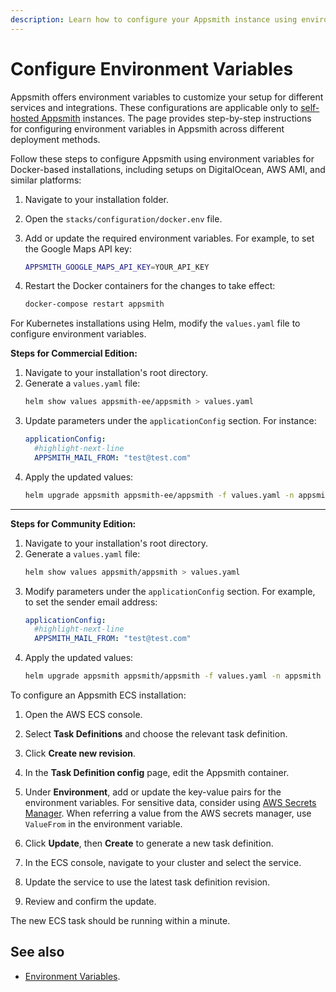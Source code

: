 ```yaml
---
description: Learn how to configure your Appsmith instance using environment variables for Docker, Helm, and ECS installations.
---
```



# Configure Environment Variables

Appsmith offers environment variables to customize your setup for different services and integrations. These configurations are applicable only to [self-hosted Appsmith](/getting-started/setup/installation-guides) instances. The page provides step-by-step instructions for configuring environment variables in Appsmith across different deployment methods.

<Tabs groupId="appsmithplatforms" queryString="current-platform">

<TabItem label="Docker" value="docker">

Follow these steps to configure Appsmith using environment variables for Docker-based installations, including setups on DigitalOcean, AWS AMI, and similar platforms:

1. Navigate to your installation folder.
2. Open the `stacks/configuration/docker.env` file.
3. Add or update the required environment variables. For example, to set the Google Maps API key:

    ```bash
    APPSMITH_GOOGLE_MAPS_API_KEY=YOUR_API_KEY
    ```

4. Restart the Docker containers for the changes to take effect:

    ```bash
    docker-compose restart appsmith
    ```

</TabItem>

<TabItem label="Helm" value="helm">

For Kubernetes installations using Helm, modify the `values.yaml` file to configure environment variables.

**Steps for Commercial Edition:**

1. Navigate to your installation's root directory.
2. Generate a `values.yaml` file:
    ```bash
    helm show values appsmith-ee/appsmith > values.yaml
    ```
3. Update parameters under the `applicationConfig` section. For instance:
    ```yaml
    applicationConfig:
      #highlight-next-line
      APPSMITH_MAIL_FROM: "test@test.com"
    ```
4. Apply the updated values:
    ```bash
    helm upgrade appsmith appsmith-ee/appsmith -f values.yaml -n appsmith
    ```
---
**Steps for Community Edition:**

1. Navigate to your installation's root directory.
2. Generate a `values.yaml` file:
    ```bash
    helm show values appsmith/appsmith > values.yaml
    ```
3. Modify parameters under the `applicationConfig` section. For example, to set the sender email address:
    ```yaml
    applicationConfig:
      #highlight-next-line
      APPSMITH_MAIL_FROM: "test@test.com"
    ```
4. Apply the updated values:
    ```bash
    helm upgrade appsmith appsmith/appsmith -f values.yaml -n appsmith
    ```

</TabItem>

<TabItem label="AWS ECS" value="aws-ecs">

To configure an Appsmith ECS installation:

1. Open the AWS ECS console.
2. Select **Task Definitions** and choose the relevant task definition.
3. Click **Create new revision**.
4. In the **Task Definition config** page, edit the Appsmith container.
5. Under **Environment**, add or update the key-value pairs for the environment variables. For sensitive data, consider using [AWS Secrets Manager](https://docs.aws.amazon.com/secretsmanager/latest/userguide/manage_create-basic-secret.html). When referring a value from the AWS secrets manager, use `ValueFrom`  in the environment variable.

    <ZoomImage src="/img/ecs-task-env_(1).png" alt="ECS environment configuration example" />

6. Click **Update**, then **Create** to generate a new task definition.
7. In the ECS console, navigate to your cluster and select the service.
8. Update the service to use the latest task definition revision.
9. Review and confirm the update. 

    <ZoomImage src="/img/instance-configuration-ecs-service-restart.png" alt="ECS service restart example" />

The new ECS task should be running within a minute.

</TabItem>

</Tabs>

## See also

* [Environment Variables](/getting-started/setup/environment-variables).